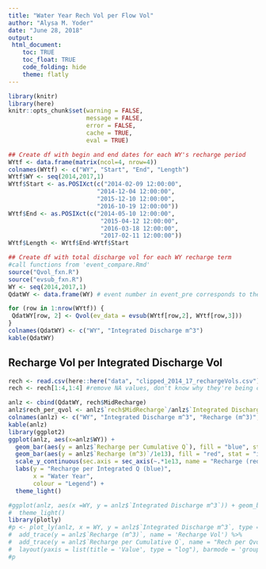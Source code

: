 ```yaml
---
title: "Water Year Rech Vol per Flow Vol"
author: "Alysa M. Yoder"
date: "June 28, 2018"
output: 
 html_document:
    toc: TRUE
    toc_float: TRUE
    code_folding: hide
    theme: flatly
---
```


```r
library(knitr)
library(here)
knitr::opts_chunk$set(warning = FALSE, 
                      message = FALSE,
                      error = FALSE, 
                      cache = TRUE, 
                      eval = TRUE)
```



```r
## Create df with begin and end dates for each WY's recharge period
WYtf <- data.frame(matrix(ncol=4, nrow=4))
colnames(WYtf) <- c("WY", "Start", "End", "Length")
WYtf$WY <- seq(2014,2017,1)
WYtf$Start <- as.POSIXct(c("2014-02-09 12:00:00",
                         "2014-12-04 12:00:00",
                         "2015-12-10 12:00:00",
                         "2016-10-19 12:00:00"))
WYtf$End <- as.POSIXct(c("2014-05-10 12:00:00",
                          "2015-04-12 12:00:00",
                          "2016-03-18 12:00:00",
                          "2017-02-11 12:00:00"))
WYtf$Length <- WYtf$End-WYtf$Start
```


```r
## Create df with total discharge vol for each WY recharge term
#call functions from 'event_compare.Rmd' 
source("Qvol_fxn.R")
source("evsub_fxn.R")
WY <- seq(2014,2017,1)
QdatWY <- data.frame(WY) # event number in event_pre corresponds to the row numbers in Qdat. 

for (row in 1:nrow(WYtf)) {
 QdatWY[row, 2] <- Qvol(ev_data = evsub(WYtf[row,2], WYtf[row,3]))
}
colnames(QdatWY) <- c("WY", "Integrated Discharge m^3")
kable(QdatWY)
```

## Recharge Vol per Integrated Discharge Vol
```r
rech <- read.csv(here::here("data", "clipped_2014_17_rechargeVols.csv"), header = TRUE, sep = ",")
rech <- rech[1:4,1:4] #remove NA values, don't know why they're being created

anlz <- cbind(QdatWY, rech$MidRecharge)
anlz$rech_per_qvol <- anlz$`rech$MidRecharge`/anlz$`Integrated Discharge m^3`
colnames(anlz) <- c("WY", "Integrated Discharge m^3", "Recharge (m^3)", "Recharge per Cumulative Q")
kable(anlz)
library(ggplot2)
ggplot(anlz, aes(x=anlz$WY)) + 
  geom_bar(aes(y = anlz$`Recharge per Cumulative Q`), fill = "blue", stat = "identity") +
  geom_bar(aes(y = anlz$`Recharge (m^3)`/1e13), fill = "red", stat = "identity") +
  scale_y_continuous(sec.axis = sec_axis(~.*1e13, name = "Recharge (red)")) +
  labs(y = "Recharge per Integrated Q (blue)", 
       x = "Water Year",
       colour = "Legend") +
  theme_light()

#ggplot(anlz, aes(x =WY, y = anlz$`Integrated Discharge m^3`)) + geom_bar(stat = "identity", fill = "pink") +
#  theme_light()
library(plotly)
#p <- plot_ly(anlz, x = WY, y = anlz$`Integrated Discharge m^3`, type = 'bar', name = 'QVol') %>%
#  add_trace(y = anlz$`Recharge (m^3)`, name = 'Recharge Vol') %>%
#  add_trace(y = anlz$`Recharge per Cumulative Q`, name = "Rech per Qvol") %>% 
#  layout(yaxis = list(title = 'Value', type = "log"), barmode = 'group')
#p
```
